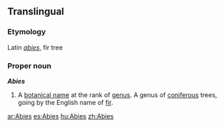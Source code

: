 {{see|abies}}
{{wikipedia}}
==Translingual==

===Etymology===
Latin ''[[abies]]'', fir tree

===Proper noun===
'''''Abies'''''

# {{botany}} A [[botanical name]] at the rank of [[genus]]. A genus of [[coniferous]] trees, going by the English name of [[fir]].

[[ar:Abies]]
[[es:Abies]]
[[hu:Abies]]
[[zh:Abies]]